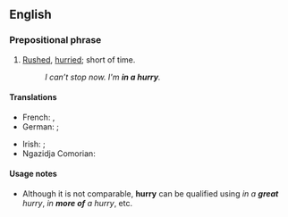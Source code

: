 ==English==

===Prepositional phrase===
{{en-PP}}

# [[rushed|Rushed]], [[hurried]]; short of time.
#: ''I can’t stop now. I'm '''in a hurry'''.''

====Translations====
{{trans-top|rushed, hurried; short of time}}
* French: {{t|fr|en [[hâte]]}}, {{t+|fr|pressé}}
* German: {{t|de|in [[Eile]]}}; {{t|de|es [[eilig]] haben}} {{qualifier|be in a hurry}}
{{trans-mid}}
* Irish: {{t|ga|faoi dheifir}}; {{t|ga|[[deifir]] a bheith ort}} {{qualifier|be in a hurry}}
* Ngazidja Comorian: {{t|zdj|na fidjo}}
{{trans-bottom}}

====Usage notes====
* Although it is not comparable, '''hurry''' can be qualified using ''in a '''great''' hurry'', ''in '''more of''' a hurry'', etc.